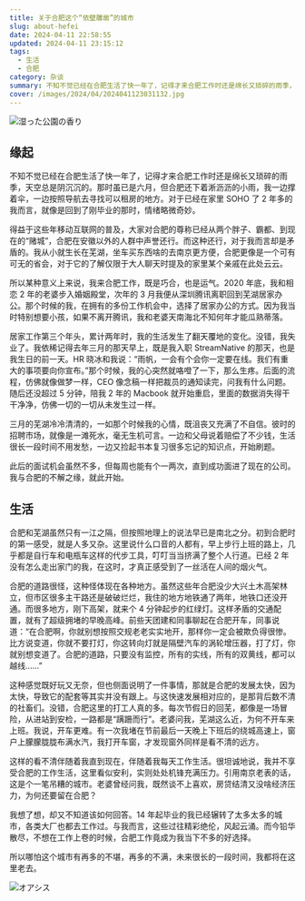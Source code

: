 ```yaml
---
title: 关于合肥这个“依壁雕凿”的城市
slug: about-hefei
date: 2024-04-11 22:58:55
updated: 2024-04-11 23:15:12
tags:
  - 生活
  - 合肥
category: 杂谈
summary: 不知不觉已经在合肥生活了快一年了，记得才来合肥工作时还是绵长又琐碎的雨季，天空总是阴沉沉的。
cover: /images/2024/04/2024041123031132.jpg
---
```


![湿った公園の香り](/images/2024/04/2024041123031232.jpg)

## 缘起

不知不觉已经在合肥生活了快一年了，记得才来合肥工作时还是绵长又琐碎的雨季，天空总是阴沉沉的。那时虽已是六月，但合肥还下着淅沥沥的小雨，我一边撑着伞，一边按照导航去寻找可以租房的地方。对于已经在家里 SOHO 了 2 年多的我而言，就像是回到了刚毕业的那时，情绪略微奇妙。

得益于这些年移动互联网的普及，大家对合肥的尊称已经从两个胖子、霸都、到现在的“赌城”，合肥在安徽以外的人群中声誉还行。而这种还行，对于我而言却是矛盾的。我从小就生长在芜湖，坐车买东西啥的去南京更方便，合肥更像是一个可有可无的省会，对于它的了解仅限于大人聊天时提及的家里某个亲戚在此处云云。

所以某种意义上来说，我来合肥工作，既是巧合，也是运气。2020 年底，我和相恋 2 年的老婆步入婚姻殿堂，次年的 3 月我便从深圳腾讯离职回到芜湖居家办公。那个时候的我，在拥有的多份工作机会中，选择了居家办公的方式。因为我当时特别想要小孩，如果不离开腾讯，我和老婆天南海北不知何年才能瓜熟蒂落。

居家工作第三个年头，累计两年时，我的生活发生了翻天覆地的变化。没错，我失业了。我依稀记得去年三月的那天早上，既是我入职 StreamNative 的那天，也是我生日的前一天。HR 晓冰和我说：“雨帆，一会有个会你一定要在线。我们有重大的事项要向你宣布。”那个时候，我的心突然就咯噔了一下，那么生疼。后面的流程，仿佛就像做梦一样，CEO 像念稿一样把裁员的通知读完，问我有什么问题。随后还没超过 5 分钟，陪我 2 年的 Macbook 就开始重启，里面的数据消失得干干净净，仿佛一切的一切从未发生过一样。

三月的芜湖冷冷清清的，一如那个时候我的心情，既沮丧又充满了不自信。彼时的招聘市场，就像是一滩死水，毫无生机可言。一边和父母说着赔偿了不少钱，生活很长一段时间不用发愁，一边又捡起书本复习很多忘记的知识点，开始刷题。

此后的面试机会虽然不多，但每周也能有个一两次，直到成功面进了现在的公司。我与合肥的不解之缘，就此开始。

## 生活

合肥和芜湖虽然只有一江之隔，但按照地理上的说法早已是南北之分。初到合肥时的第一感受，就是人多又杂。这里说什么口音的人都有，早上步行上班的路上，几乎都是自行车和电瓶车这样的代步工具，叮叮当当挤满了整个人行道。已经 2 年没有怎么走出家门的我，在这时，才真正感受到了一丝活在人间的烟火气。

合肥的道路很怪，这种怪体现在各种地方。虽然这些年合肥没少大兴土木高架林立，但市区很多主干路还是破破烂烂，我住的地方地铁通了两年，地铁口还没开通。而很多地方，刚下高架，就来个 4 分钟起步的红绿灯。这样矛盾的交通配置，就有了超级拥堵的早晚高峰。前些天团建和同事聊起在合肥开车，同事说道：“在合肥啊，你就别想按照交规老老实实地开，那样你一定会被欺负得很惨。比方说变道，你就不要打灯，你这转向灯就是隔壁汽车的涡轮增压器，打了灯，你就别想变道了。合肥的道路，只要没有监控，所有的实线，所有的双黄线，都可以越线……”

这种感觉既好玩又无奈，但也侧面说明了一件事情，那就是合肥的发展太快，因为太快，导致它的配套等其实并没有跟上。与这快速发展相对应的，是那背后数不清的社畜们。没错，合肥这里的打工人真的多。每次节假日的回芜，都像是一场冒险，从进站到安检，一路都是“蹒跚而行”。老婆问我，芜湖这么近，为何不开车来上班。我说，开车更难。有一次我堵在节前最后一天晚上下班后的绕城高速上，窗户上朦朦胧胧布满水汽，我打开车窗，才发现窗外同样是看不清的远方。

这样的看不清伴随着我直到现在，伴随着我每天工作生活。很坦诚地说，我并不享受合肥的工作生活，这里看似安利，实则处处机锋充满压力。引用南京老表的话，这是个一笔吊糟的城市。老婆曾经问我，既然谈不上喜欢，房贷结清又没啥经济压力，为何还要留在合肥？

我想了想，却又不知道该如何回答。14 年起毕业的我已经辗转了太多太多的城市，各类大厂也都去工作过。与我而言，这些过往精彩绝伦，风起云涌。而今铅华散尽，不想在工作上卷的时候，合肥工作竟成为我当下不多的好选择。

所以哪怕这个城市有再多的不堪，再多的不满，未来很长的一段时间，我都将在这里老去。

![オアシス](/images/2024/04/2024041123031192.jpg)
